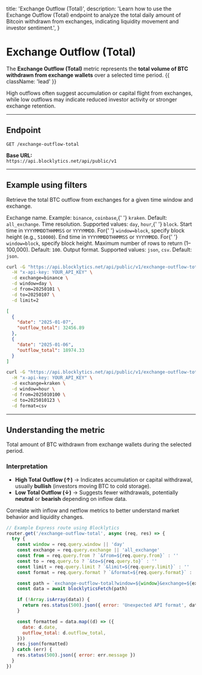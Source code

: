   title: 'Exchange Outflow (Total)',
  description:
    'Learn how to use the Exchange Outflow (Total) endpoint to analyze the total daily amount of Bitcoin withdrawn from exchanges, indicating liquidity movement and investor sentiment.',
}

# Exchange Outflow (Total)

The **Exchange Outflow (Total)** metric represents the **total volume of BTC withdrawn from exchange wallets** over a selected time period. {{ className: 'lead' }}

High outflows often suggest accumulation or capital flight from exchanges, while low outflows may indicate reduced investor activity or stronger exchange retention.

---

## Endpoint

`GET /exchange-outflow-total`

**Base URL:**  
`https://api.blocklytics.net/api/public/v1`

---

## Example using filters

<Row>
  <Col>

Retrieve the total BTC outflow from exchanges for a given time window and exchange.

<Properties>
  <Property name="exchange" type="string">
    Exchange name. Example: <code>binance</code>, <code>coinbase</code>,{' '}
    <code>kraken</code>. Default: <code>all_exchange</code>.
  </Property>
  <Property name="window" type="string">
    Time resolution. Supported values: <code>day</code>, <code>hour</code>,{' '}
    <code>block</code>.
  </Property>
  <Property name="from" type="string">
    Start time in <code>YYYYMMDDTHHMMSS</code> or <code>YYYYMMDD</code>. For{' '}
    <code>window=block</code>, specify block height (e.g., <code>510000</code>).
  </Property>
  <Property name="to" type="string">
    End time in <code>YYYYMMDDTHHMMSS</code> or <code>YYYYMMDD</code>. For{' '}
    <code>window=block</code>, specify block height.
  </Property>
  <Property name="limit" type="integer">
    Maximum number of rows to return (1–100,000). Default: <code>100</code>.
  </Property>
  <Property name="format" type="string">
    Output format. Supported values: <code>json</code>, <code>csv</code>.
    Default: <code>json</code>.
  </Property>
</Properties>

  </Col>
  <Col>

```bash {title="Requesting Exchange Outflow (Total) data"}
curl -G "https://api.blocklytics.net/api/public/v1/exchange-outflow-total" \
  -H "x-api-key: YOUR_API_KEY" \
  -d exchange=binance \
  -d window=day \
  -d from=20250101 \
  -d to=20250107 \
  -d limit=2
```

```json {title="Sample JSON response"}
[
  {
    "date": "2025-01-07",
    "outflow_total": 32456.89
  },
  {
    "date": "2025-01-06",
    "outflow_total": 18974.33
  }
]
```

```bash {title="Exporting as CSV"}
curl -G "https://api.blocklytics.net/api/public/v1/exchange-outflow-total" \
  -H "x-api-key: YOUR_API_KEY" \
  -d exchange=kraken \
  -d window=hour \
  -d from=2025010100 \
  -d to=2025010123 \
  -d format=csv
```

  </Col>
</Row>

---

## Understanding the metric

<Row>
  <Col>

<Properties>
  <Property name="outflow_total" type="number">
    Total amount of BTC withdrawn from exchange wallets during the selected
    period.
  </Property>
</Properties>

### Interpretation

- **High Total Outflow (↑)** → Indicates accumulation or capital withdrawal, usually **bullish** (investors moving BTC to cold storage).
- **Low Total Outflow (↓)** → Suggests fewer withdrawals, potentially **neutral** or **bearish** depending on inflow data.

Correlate with inflow and netflow metrics to better understand market behavior and liquidity changes.

  </Col>
  <Col>

```js {title="Node.js (Express) example"}
// Example Express route using Blocklytics
router.get('/exchange-outflow-total', async (req, res) => {
  try {
    const window = req.query.window || 'day'
    const exchange = req.query.exchange || 'all_exchange'
    const from = req.query.from ? `&from=${req.query.from}` : ''
    const to = req.query.to ? `&to=${req.query.to}` : ''
    const limit = req.query.limit ? `&limit=${req.query.limit}` : ''
    const format = req.query.format ? `&format=${req.query.format}` : ''

    const path = `exchange-outflow-total?window=${window}&exchange=${exchange}${from}${to}${limit}${format}`
    const data = await blocklyticsFetch(path)

    if (!Array.isArray(data)) {
      return res.status(500).json({ error: 'Unexpected API format', data })
    }

    const formatted = data.map((d) => ({
      date: d.date,
      outflow_total: d.outflow_total,
    }))
    res.json(formatted)
  } catch (err) {
    res.status(500).json({ error: err.message })
  }
})
```

  </Col>
</Row>
